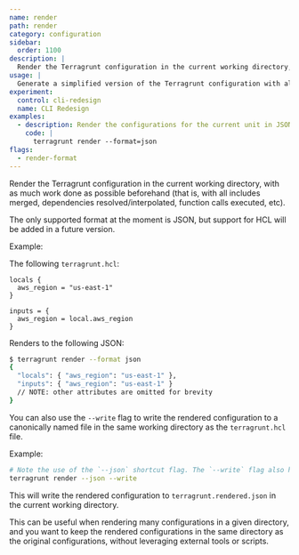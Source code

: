 ```yaml
---
name: render
path: render
category: configuration
sidebar:
  order: 1100
description: |
  Render the Terragrunt configuration in the current working directory, with as much work done as possible beforehand (that is, with all includes merged, dependencies resolved/interpolated, function calls executed, etc).
usage: |
  Generate a simplified version of the Terragrunt configuration with all includes and dependencies resolved.
experiment:
  control: cli-redesign
  name: CLI Redesign
examples:
  - description: Render the configurations for the current unit in JSON format.
    code: |
      terragrunt render --format=json
flags:
  - render-format
---
```


Render the Terragrunt configuration in the current working directory, with as much work done as possible beforehand (that is, with all includes merged, dependencies resolved/interpolated, function calls executed, etc).

The only supported format at the moment is JSON, but support for HCL will be added in a future version.

Example:

The following `terragrunt.hcl`:

```hcl
locals {
  aws_region = "us-east-1"
}

inputs = {
  aws_region = local.aws_region
}
```

Renders to the following JSON:

```bash
$ terragrunt render --format json
{
  "locals": { "aws_region": "us-east-1" },
  "inputs": { "aws_region": "us-east-1" }
  // NOTE: other attributes are omitted for brevity
}
```

You can also use the `--write` flag to write the rendered configuration to a canonically named file in the same working directory as the `terragrunt.hcl` file.

Example:

```bash
# Note the use of the `--json` shortcut flag. The `--write` flag also has a shorter alias of `-w`.
terragrunt render --json --write
```

This will write the rendered configuration to `terragrunt.rendered.json` in the current working directory.

This can be useful when rendering many configurations in a given directory, and you want to keep the rendered configurations in the same directory as the original configurations, without leveraging external tools or scripts.
